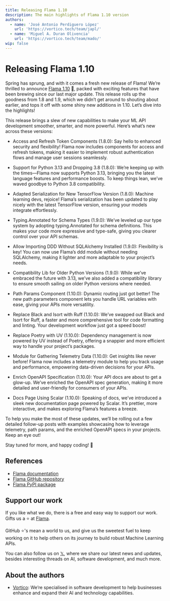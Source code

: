 ```yaml
---
title: Releasing Flama 1.10
description: The main highlights of Flama 1.10 version
authors:
  - name: 'José Antonio Perdiguero López'
    url: 'https://vortico.tech/team/japl/'
  - name: 'Miguel A. Duran Olivencia'
    url: 'https://vortico.tech/team/mado/'
wip: false
---
```


# Releasing Flama 1.10

Spring has sprung, and with it comes a fresh new release of Flama! We’re
thrilled to announce
[Flama 1.10](https://github.com/vortico/flama/releases/tag/v1.10.0/) 🎉,
packed with exciting features that have been brewing since our last major
update. This release rolls up the goodness from 1.8 and 1.9, which we didn’t
get around to shouting about earlier, and tops it off with some shiny new
additions in 1.10. Let’s dive into the highlights!

This release brings a slew of new capabilities to make your ML API development
smoother, smarter, and more powerful. Here’s what’s new across these versions:

- Access and Refresh Token Components (1.8.0): Say hello to enhanced security
  and flexibility! Flama now includes components for access and refresh tokens,
  making it easier to implement robust authentication flows and manage user
  sessions seamlessly.

- Support for Python 3.13 and Dropping 3.8 (1.8.0): We’re keeping up with the
  times—Flama now supports Python 3.13, bringing you the latest language
  features and performance boosts. To keep things lean, we’ve waved goodbye to
  Python 3.8 compatibility.

- Adapted Serialization for New TensorFlow Version (1.8.0): Machine learning
  devs, rejoice! Flama’s serialization has been updated to play nicely with the
  latest TensorFlow version, ensuring your models integrate effortlessly.

- Typing.Annotated for Schema Types (1.9.0): We’ve leveled up our type system
  by adopting typing.Annotated for schema definitions. This makes your code more
  expressive and type-safe, giving you clearer control over your API schemas.

- Allow Importing DDD Without SQLAlchemy Installed (1.9.0): Flexibility is
  key! You can now use Flama’s ddd module without needing SQLAlchemy, making
  it lighter and more adaptable to your project’s needs.

- Compatibility Lib for Older Python Versions (1.9.0): While we’ve embraced
  the future with 3.13, we’ve also added a compatibility library to ensure
  smooth sailing on older Python versions where needed.

- Path Params Component (1.10.0): Dynamic routing just got better! The new
  path parameters component lets you handle URL variables with ease, giving your
  APIs more versatility.

- Replace Black and Isort with Ruff (1.10.0): We’ve swapped out Black and
  Isort for Ruff, a faster and more comprehensive tool for code formatting and
  linting. Your development workflow just got a speed boost!

- Replace Poetry with UV (1.10.0): Dependency management is now powered by UV
  instead of Poetry, offering a snappier and more efficient way to handle your
  project’s packages.

- Module for Gathering Telemetry Data (1.10.0): Get insights like never
  before! Flama now includes a telemetry module to help you track usage and
  performance, empowering data-driven decisions for your APIs.

- Enrich OpenAPI Specification (1.10.0): Your API docs are about to get a
  glow-up. We’ve enriched the OpenAPI spec generation, making it more
  detailed and user-friendly for consumers of your APIs.

- Docs Page Using Scalar (1.10.0): Speaking of docs, we’ve introduced a
  sleek new documentation page powered by Scalar. It’s prettier, more
  interactive, and makes exploring Flama’s features a breeze.

To help you make the most of these updates, we’ll be rolling out a few
detailed follow-up posts with examples showcasing how to leverage telemetry,
path params, and the enriched OpenAPI specs in your projects. Keep an eye out!

Stay tuned for more, and happy coding! 🚀

## References

- [Flama documentation](https://flama.dev/docs/)
- [Flama GitHub repository](https://github.com/vortico/flama)
- [Flama PyPI package](https://pypi.org/project/flama/)

## Support our work

If you like what we do, there is a free and easy way to support our work.
Gifts us a ⭐ at [Flama](https://github.com/vortico/flama).

GitHub ⭐'s mean a world to us, and give us the sweetest fuel to keep
working on it to help others on its journey to build robust Machine Learning
APIs.

You can also follow us on [𝕏](https://x.com/VorticoTech), where we share our
latest news and updates, besides interesting threads on AI, software
development, and much more.

## About the authors

- [Vortico](https://vortico.tech/): We’re specialised in software development
  to help businesses enhance and expand their AI and technology capabilities.
